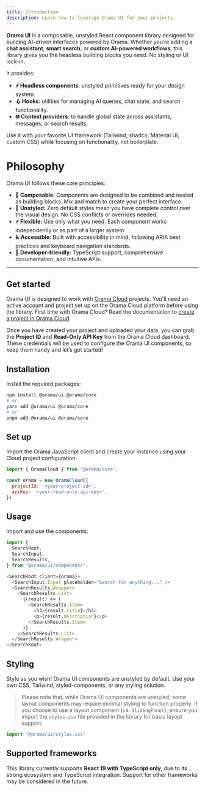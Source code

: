```yaml
---
title: Introduction
description: Learn how to leverage Orama UI for your projects.
---
```


**Orama UI** is a composable, unstyled React component library designed for building AI-driven interfaces powered by Orama. Whether you’re adding a **chat assistant**, **smart search**, or **custom AI-powered workflows**, this library gives you the headless building blocks you need. No styling or UI lock-in.

It provides:

- **⚡ Headless components**: unstyled primitives ready for your design system.
- **🪝 Hooks**: utilities for managing AI queries, chat state, and search functionality.
- **🌐 Context providers**: to handle global state across assistants, messages, or search results.

Use it with your favorite UI framework (Tailwind, shadcn, Material UI, custom CSS) while focusing on functionality, not boilerplate.

# Philosophy
Orama UI follows these core principles:

- **🧩 Composable:** Components are designed to be combined and nested as building blocks. Mix and match to create your perfect interface.
- **🎨 Unstyled:** Zero default styles mean you have complete control over the visual design. No CSS conflicts or overrides needed.
- **⚡ Flexible:** Use only what you need. Each component works independently or as part of a larger system.
- **♿ Accessible:** Built with accessibility in mind, following ARIA best practices and keyboard navigation standards.
- **🔧 Developer-friendly:** TypeScript support, comprehensive documentation, and intuitive APIs.

---

## Get started

Orama UI is designed to work with [Orama Cloud](https://app.orama.com) projects. You'll need an active account and project set up on the Orama Cloud platform before using the library. 
First time with Orama Cloud? Read the documentation to [create a project in Orama Cloud](/docs/cloud/projects/create).

Once you have created your project and uploaded your data, you can grab the **Project ID** and **Read-Only API Key** from the Orama Cloud dashboard. These credentials will be used to configure the Orama UI components, so keep them handy and let’s get started!

## Installation
Install the required packages:

```bash
npm install @orama/ui @orama/core
# or
yarn add @orama/ui @orama/core
# or
pnpm add @orama/ui @orama/core
```

## Set up
Import the Orama JavaScript client and create your instance using your Cloud project configuration:

```javascript
import { OramaCloud } from '@orama/core';

const orama = new OramaCloud({
  projectId: '<your-project-id>',
  apiKey: '<your-read-only-api-key>',
})
```

## Usage
Import and use the components:

```javascript
import {
  SearchRoot,
  SearchInput,
  SearchResults,
} from "@orama/ui/components";

<SearchRoot client={orama}>
  <SearchInput.Input placeholder="Search for anything..." />
  <SearchResults.Wrapper>
    <SearchResults.List>
      {(result) => (
        <SearchResults.Item>
          <h3>{result.title}</h3>
          <p>{result.description}</p>
        </SearchResults.Item>
      )}
    </SearchResults.List>
  </SearchResults.Wrapper>
</SearchRoot>
```

## Styling
Style as you wish! Orama UI components are unstyled by default. Use your own CSS, Tailwind, styled-components, or any styling solution.

> Please note that, while Orama UI components are unstyled, some layout components may require minimal styling to function properly. If you choose to use a layout component (i.e. `SlidingPanel`), ensure you import the `styles.css` file provided in the library for basic layout support.

```javascript
import "@orama/ui/styles.css"
```

## Supported frameworks
This library currently supports **React 19 with TypeScript only**, due to its strong ecosystem and TypeScript integration. Support for other frameworks may be considered in the future.








